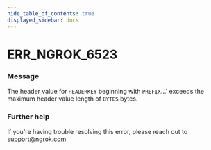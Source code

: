 ```yaml
---
hide_table_of_contents: true
displayed_sidebar: docs
---
```



# ERR_NGROK_6523

### Message

The header value for `HEADERKEY` beginning with `PREFIX`...' exceeds the maximum header value length of `BYTES` bytes.

### Further help

If you're having trouble resolving this error, please reach out to [support@ngrok.com](mailto:support@ngrok.com?subject=Help%20with%20ERR_NGROK_6523)

<ErrorDetails error="err_ngrok_6523" />
